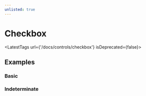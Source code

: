 ```yaml
---
unlisted: true
---
```



# Checkbox

<LatestTags url={'/docs/controls/checkbox'} isDeprecated={false}></LatestTags>

## Examples

### Basic

<Playground
  name="checkbox"
  height="8rem"
/>

### Indeterminate

<Playground
  name="checkbox-indeterminate"
  height="8rem"
  hideInitalCodePreview
/>

